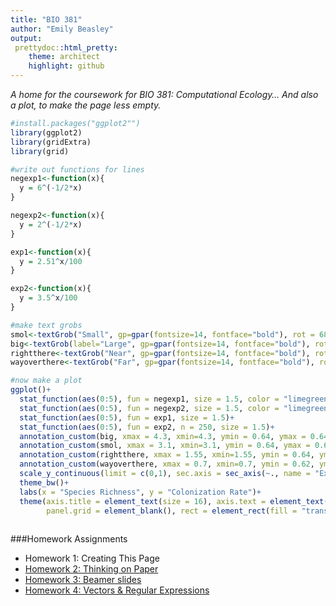 ```yaml
---
title: "BIO 381"
author: "Emily Beasley"
output: 
 prettydoc::html_pretty:
    theme: architect
    highlight: github
---
```


*A home for the coursework for BIO 381: Computational Ecology... And also a plot, to make the page less empty.*


```r
#install.packages("ggplot2"")
library(ggplot2)
library(gridExtra)
library(grid)

#write out functions for lines
negexp1<-function(x){
  y = 6^(-1/2*x)
}

negexp2<-function(x){
  y = 2^(-1/2*x)
}

exp1<-function(x){
  y = 2.51^x/100
}

exp2<-function(x){
  y = 3.5^x/100
}

#make text grobs
smol<-textGrob("Small", gp=gpar(fontsize=14, fontface="bold"), rot = 68)
big<-textGrob(label="Large", gp=gpar(fontsize=14, fontface="bold"), rot = 63)
rightthere<-textGrob("Near", gp=gpar(fontsize=14, fontface="bold"), rot = -38)
wayoverthere<-textGrob("Far", gp=gpar(fontsize=14, fontface="bold"), rot = -62)

#now make a plot
ggplot()+
  stat_function(aes(0:5), fun = negexp1, size = 1.5, color = "limegreen")+
  stat_function(aes(0:5), fun = negexp2, size = 1.5, color = "limegreen")+
  stat_function(aes(0:5), fun = exp1, size = 1.5)+
  stat_function(aes(0:5), fun = exp2, n = 250, size = 1.5)+
  annotation_custom(big, xmax = 4.3, xmin=4.3, ymin = 0.64, ymax = 0.64)+
  annotation_custom(smol, xmax = 3.1, xmin=3.1, ymin = 0.64, ymax = 0.64)+
  annotation_custom(rightthere, xmax = 1.55, xmin=1.55, ymin = 0.64, ymax = 0.64)+
  annotation_custom(wayoverthere, xmax = 0.7, xmin=0.7, ymin = 0.62, ymax = 0.64)+
  scale_y_continuous(limit = c(0,1), sec.axis = sec_axis(~., name = "Extinction Rate"))+
  theme_bw()+
  labs(x = "Species Richness", y = "Colonization Rate")+
  theme(axis.title = element_text(size = 16), axis.text = element_text(size = 14),
        panel.grid = element_blank(), rect = element_rect(fill = "transparent"))
  
```


###Homework Assignments

* Homework 1: Creating This Page  
* [Homework 2: Thinking on Paper](hw2.html)
* [Homework 3: Beamer slides](beamer.pdf)
* [Homework 4: Vectors & Regular Expressions](hw4.html)
